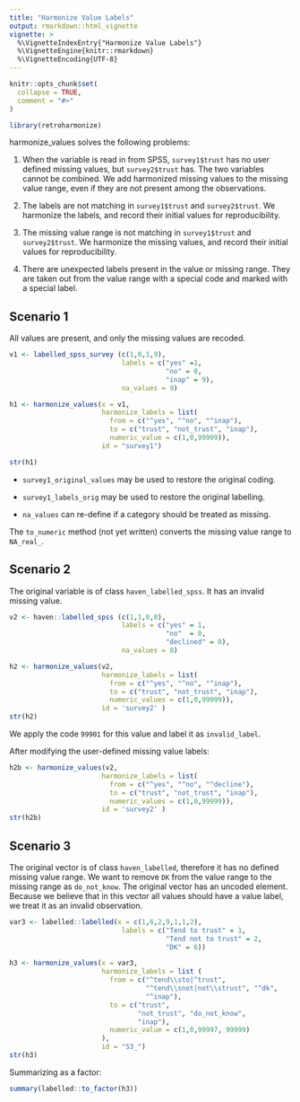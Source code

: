 ```yaml
---
title: "Harmonize Value Labels"
output: rmarkdown::html_vignette
vignette: >
  %\VignetteIndexEntry{"Harmonize Value Labels"}
  %\VignetteEngine{knitr::rmarkdown}
  %\VignetteEncoding{UTF-8}
---
```


```r
knitr::opts_chunk$set(
  collapse = TRUE,
  comment = "#>"
)
```

```r
library(retroharmonize)
```

harmonize_values solves the following problems:

1. When the variable is read in from SPSS, `survey1$trust` has no user defined missing values, but `survey2$trust` has. The two variables cannot be combined. We add harmonized missing values to the missing value range, even if they are not present among the observations.   

2. The labels are not matching in `survey1$trust` and `survey2$trust`. We harmonize the labels, and record their initial values for reproducibility.

3. The missing value range is not matching in `survey1$trust` and `survey2$trust`. We harmonize the missing values, and record their initial values for reproducibility.

4. There are unexpected labels present in the value or missing range.  They are taken out from the value range with a special code and marked with a special label.


## Scenario 1

All values are present, and only the missing values are recoded. 

```r
v1 <- labelled_spss_survey (c(1,0,1,9), 
                            labels = c("yes" =1,
                                       "no" = 0,
                                       "inap" = 9),
                            na_values = 9)

h1 <- harmonize_values(x = v1, 
                       harmonize_labels = list(
                         from = c("^yes", "^no", "^inap"), 
                         to = c("trust", "not_trust", "inap"), 
                         numeric_value = c(1,0,99999)), 
                       id = "survey1")

str(h1)
```
* `survey1_original_values` may be used to restore the original coding.

* `survey1_labels_orig` may be used to restore the original labelling.

* `na_values` can re-define if a category should be treated as missing.

The `to_numeric` method (not yet written) converts the missing value range to `NA_real_`.

## Scenario 2

The original variable is of class `haven_labelled_spss`. It has an invalid missing value.

```r
v2 <- haven::labelled_spss (c(1,1,0,8), 
                            labels = c("yes" = 1,
                                       "no"  = 0,
                                       "declined" = 8),
                            na_values = 8)

h2 <- harmonize_values(v2, 
                       harmonize_labels = list(
                         from = c("^yes", "^no", "^inap"), 
                         to = c("trust", "not_trust", "inap"), 
                         numeric_values = c(1,0,99999)), 
                       id = 'survey2' )
str(h2)
```

We apply the code `99901` for this value and label it as `invalid_label`. 

After modifying the user-defined missing value labels:

```r
h2b <- harmonize_values(v2, 
                       harmonize_labels = list(
                         from = c("^yes", "^no", "^decline"), 
                         to = c("trust", "not_trust", "inap"), 
                         numeric_values = c(1,0,99999)), 
                       id = 'survey2' )
str(h2b)
```
## Scenario 3

The original vector is of class `haven_labelled`, therefore it has no defined missing value range. We want to remove `DK` from the value range to the missing range as `do_not_know`. The original vector has an uncoded element. Because we believe that in this vector all values should have a value label, we treat it as an invalid observation.

```r
var3 <- labelled::labelled(x = c(1,6,2,9,1,1,2), 
                            labels = c("Tend to trust" = 1, 
                                       "Tend not to trust" = 2, 
                                       "DK" = 6))

h3 <- harmonize_values(x = var3, 
                       harmonize_labels = list ( 
                         from = c("^tend\\sto|^trust",
                                  "^tend\\snot|not\\strust", "^dk",
                                  "^inap"), 
                         to = c("trust", 
                                "not_trust", "do_not_know", 
                                "inap"),
                         numeric_value = c(1,0,99997, 99999)
                       ), 
                       id = "S3_")
str(h3)
```

Summarizing as a factor:

```r
summary(labelled::to_factor(h3))
```

